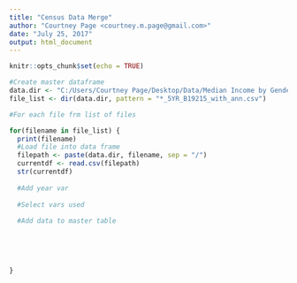 ```yaml
---
title: "Census Data Merge"
author: "Courtney Page <courtney.m.page@gmail.com>"
date: "July 25, 2017"
output: html_document
---
```


```r
knitr::opts_chunk$set(echo = TRUE)
```
```r
#Create master dataframe
data.dir <- "C:/Users/Courtney Page/Desktop/Data/Median Income by Gender"
file_list <- dir(data.dir, pattern = "*_5YR_B19215_with_ann.csv")

#For each file frm list of files

for(filename in file_list) {
  print(filename)
  #Load file into data frame
  filepath <- paste(data.dir, filename, sep = "/")
  currentdf <- read.csv(filepath)
  str(currentdf)
  
  #Add year var
  
  #Select vars used
  
  #Add data to master table
  
  
  
  
  
}




```

